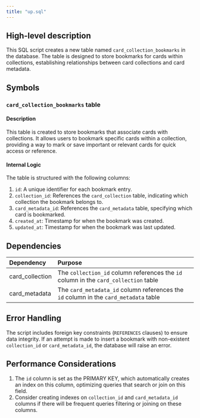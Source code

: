 ```yaml
---
title: "up.sql"
---
```


## High-level description
This SQL script creates a new table named `card_collection_bookmarks` in the database. The table is designed to store bookmarks for cards within collections, establishing relationships between card collections and card metadata.

## Symbols

### `card_collection_bookmarks` table
#### Description
This table is created to store bookmarks that associate cards with collections. It allows users to bookmark specific cards within a collection, providing a way to mark or save important or relevant cards for quick access or reference.

#### Internal Logic
The table is structured with the following columns:
1. `id`: A unique identifier for each bookmark entry.
2. `collection_id`: References the `card_collection` table, indicating which collection the bookmark belongs to.
3. `card_metadata_id`: References the `card_metadata` table, specifying which card is bookmarked.
4. `created_at`: Timestamp for when the bookmark was created.
5. `updated_at`: Timestamp for when the bookmark was last updated.

## Dependencies
| Dependency | Purpose |
|:-----------|:--------|
| card_collection | The `collection_id` column references the `id` column in the `card_collection` table |
| card_metadata | The `card_metadata_id` column references the `id` column in the `card_metadata` table |

## Error Handling
The script includes foreign key constraints (`REFERENCES` clauses) to ensure data integrity. If an attempt is made to insert a bookmark with non-existent `collection_id` or `card_metadata_id`, the database will raise an error.

## Performance Considerations
1. The `id` column is set as the PRIMARY KEY, which automatically creates an index on this column, optimizing queries that search or join on this field.
2. Consider creating indexes on `collection_id` and `card_metadata_id` columns if there will be frequent queries filtering or joining on these columns.